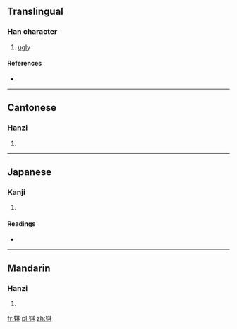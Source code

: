 ==Translingual==

===Han character===
{{Han char|rn=38|rad=女|as=08|sn=11|four=4448<sub>1</sub>|canj=女廿一金 (VTMC)}}

# [[ugly]]

====References====
* {{Han ref|kx=0263.330|dkj=06368|dj=0530.210|hdz=21055.090|uh=5A38|ud=23096|bh=D4D3|bd=54483}}

----

==Cantonese==

===Hanzi===
{{yue-hanzi|jyut=|y=hei1}}

# {{defn|lang=yue|sort=女08}}

----

==Japanese==

===Kanji===
{{ja-kanji|grade=|rs=女08}}

# {{defn|lang=ja|sort=女08}}

====Readings====
* {{ja-readings|on=[[き]] (ki)|kun=[[みにくい]] (minikui)}}

----

==Mandarin==

===Hanzi===
{{cmn-hanzi|pin=[[qī]] ([[qi1]])|wg=ch'i<sup>1</sup>}}

# {{defn|lang=cmn|sort=女08}}

[[fr:娸]]
[[pl:娸]]
[[zh:娸]]